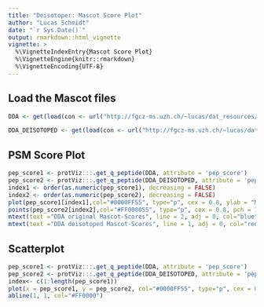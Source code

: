 ```yaml
---
title: "Deisotoper: Mascot Score Plot"
author: "Lucas Schmidt"
date: "`r Sys.Date()`"
output: rmarkdown::html_vignette
vignette: >
  %\VignetteIndexEntry{Mascot Score Plot}
  %\VignetteEngine{knitr::rmarkdown}
  %\VignetteEncoding{UTF-8}
---
```


## Load the Mascot files

```r
DDA <- get(load(con <- url("http://fgcz-ms.uzh.ch/~lucas/dat_resources/Mix1a_1_DDA.RData")))

DDA_DEISOTOPED <- get(load(con <- url("http://fgcz-ms.uzh.ch/~lucas/dat_resources/Mix1a_1_DDA_deisotoped.RData")))
```


## PSM Score Plot

```r
pep_score1 <- protViz:::.get_q_peptide(DDA, attribute = 'pep_score')
pep_score2 <- protViz:::.get_q_peptide(DDA_DEISOTOPED, attribute = 'pep_score')
index1 <- order(as.numeric(pep_score1), decreasing = FALSE)
index2 <- order(as.numeric(pep_score2), decreasing = FALSE)
plot(pep_score1[index1],col="#0000FF55", type="p", cex = 0.8, ylab = "Mascot-Score", xlab = "Index", pch = 16)
points(pep_score2[index2],col="#FF000055", type="p", cex = 0.8, pch = 16)
mtext(text ="DDA original Mascot-Scores", line = 2, adj = 0, col="blue")
mtext(text ="DDA deisotoped Mascot-Scores", line = 1, adj = 0, col="red")
```


## Scatterplot

```r
pep_score1 <- protViz:::.get_q_peptide(DDA, attribute = 'pep_score')
pep_score2 <- protViz:::.get_q_peptide(DDA_DEISOTOPED, attribute = 'pep_score')
index<- c(1:length(pep_score1))
plot(x = pep_score1, y = pep_score2, col="#0000FF55", type="p", cex = 0.8, xlab = "Mascot-Score", ylab = "Mascot-Score", pch = 16)
abline(1, 1, col="#FF0000")
```